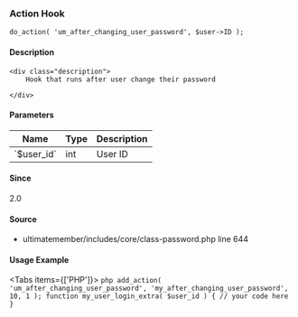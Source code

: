 
<UMBreadCrumb type="action"/>

### Action Hook    
    
```
do_action( 'um_after_changing_user_password', $user->ID );
```

#### Description
    <div class="description">
        Hook that runs after user change their password
 
    </div>

#### Parameters
            
<table className="table-auto mt-2 border dark:border-gray-500 p-5 text-sm text-left">
<thead>
<tr>
<th  className="px-3">Name</th>
<th  className="px-3">Type</th>
<th  className="px-3">Description</th>
</tr>
</thead>
<tbody>
               <tr >
               <td className="px-3 py-2">`$user_id`</td>
               <td className="px-3 py-2">int</td>
               <td className="px-3 py-2 text-sm">User ID</td>
               </tr>
</tbody>
</table>

#### Since
<div class="description">
2.0
</div>

#### Source
  - <Link href="https://github.com/ultimatemember/ultimatemember/tree/2.5.0/includes/core/class-password.php#L644">ultimatemember/includes/core/class-password.php</Link> <Link href="https://github.com/ultimatemember/ultimatemember/tree/2.5.0/includes/core/class-password.php#L644">line 644</Link>



#### Usage Example

<Tabs items={['PHP']}>
    <Tab>
    ```php
    add_action( 'um_after_changing_user_password', 'my_after_changing_user_password', 10, 1 );
 function my_user_login_extra( $user_id ) {
     // your code here
 }
    ```
    </Tab>
</Tabs>